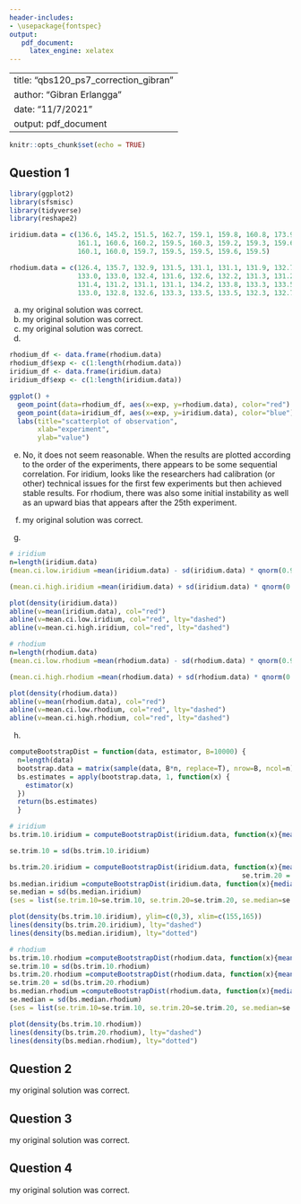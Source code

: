 ```yaml
---
header-includes:
- \usepackage{fontspec}
output:
   pdf_document:
     latex_engine: xelatex
---
```


---
title: "qbs120_ps7_correction_gibran"
author: "Gibran Erlangga"
date: "11/7/2021"
output: pdf_document
---

```r
knitr::opts_chunk$set(echo = TRUE)
```

## Question 1
``` r
library(ggplot2)
library(sfsmisc)
library(tidyverse)
library(reshape2)

iridium.data = c(136.6, 145.2, 151.5, 162.7, 159.1, 159.8, 160.8, 173.9, 160.1, 160.4, 
                 161.1, 160.6, 160.2, 159.5, 160.3, 159.2, 159.3, 159.6, 160.0, 160.2, 
                 160.1, 160.0, 159.7, 159.5, 159.5, 159.6, 159.5)

rhodium.data = c(126.4, 135.7, 132.9, 131.5, 131.1, 131.1, 131.9, 132.7, 133.3, 132.5, 
                 133.0, 133.0, 132.4, 131.6, 132.6, 132.2, 131.3, 131.2, 132.1, 131.1, 
                 131.4, 131.2, 131.1, 131.1, 134.2, 133.8, 133.3, 133.5, 133.4, 133.5, 
                 133.0, 132.8, 132.6, 133.3, 133.5, 133.5, 132.3, 132.7, 132.9, 134.1)
```
a. my original solution was correct.
b. my original solution was correct.
c. my original solution was correct.
d. 
``` r
rhodium_df <- data.frame(rhodium.data)
rhodium_df$exp <- c(1:length(rhodium.data))
iridium_df <- data.frame(iridium.data)
iridium_df$exp <- c(1:length(iridium.data))

ggplot() +
  geom_point(data=rhodium_df, aes(x=exp, y=rhodium.data), color="red") +
  geom_point(data=iridium_df, aes(x=exp, y=iridium.data), color="blue") +
  labs(title="scatterplot of observation",
       xlab="experiment",
       ylab="value")
```
e. No, it does not seem reasonable. When the results are plotted according to the order of the experiments, there appears to be some sequential correlation. For iridium, looks like the researchers had calibration (or other) technical issues for the first few experiments but then achieved stable results. For rhodium, there was also some initial instability as well as an upward bias that appears after the 25th experiment.

f. my original solution was correct.
g.
``` r
# iridium
n=length(iridium.data)
(mean.ci.low.iridium =mean(iridium.data) - sd(iridium.data) * qnorm(0.95)/sqrt(n))

(mean.ci.high.iridium =mean(iridium.data) + sd(iridium.data) * qnorm(0.95)/sqrt(n))

plot(density(iridium.data))
abline(v=mean(iridium.data), col="red")
abline(v=mean.ci.low.iridium, col="red", lty="dashed")
abline(v=mean.ci.high.iridium, col="red", lty="dashed")

# rhodium
n=length(rhodium.data)
(mean.ci.low.rhodium =mean(rhodium.data) - sd(rhodium.data) * qnorm(0.95)/sqrt(n))

(mean.ci.high.rhodium =mean(rhodium.data) + sd(rhodium.data) * qnorm(0.95)/sqrt(n))

plot(density(rhodium.data))
abline(v=mean(rhodium.data), col="red")
abline(v=mean.ci.low.rhodium, col="red", lty="dashed")
abline(v=mean.ci.high.rhodium, col="red", lty="dashed")
```
h. 
``` r
computeBootstrapDist = function(data, estimator, B=10000) {
  n=length(data)
  bootstrap.data = matrix(sample(data, B*n, replace=T), nrow=B, ncol=n)
  bs.estimates = apply(bootstrap.data, 1, function(x) {
    estimator(x)
  })
  return(bs.estimates)
  }

# iridium
bs.trim.10.iridium = computeBootstrapDist(iridium.data, function(x){mean(x, trim=0.1)})

se.trim.10 = sd(bs.trim.10.iridium)

bs.trim.20.iridium = computeBootstrapDist(iridium.data, function(x){mean(x, trim=0.2)})
                                                          se.trim.20 = sd(bs.trim.20.iridium)
bs.median.iridium =computeBootstrapDist(iridium.data, function(x){median(x)})
se.median = sd(bs.median.iridium)
(ses = list(se.trim.10=se.trim.10, se.trim.20=se.trim.20, se.median=se.median))

plot(density(bs.trim.10.iridium), ylim=c(0,3), xlim=c(155,165))
lines(density(bs.trim.20.iridium), lty="dashed")
lines(density(bs.median.iridium), lty="dotted")

# rhodium
bs.trim.10.rhodium =computeBootstrapDist(rhodium.data, function(x){mean(x, trim=0.1)})
se.trim.10 = sd(bs.trim.10.rhodium)
bs.trim.20.rhodium =computeBootstrapDist(rhodium.data, function(x){mean(x, trim=0.2)})
se.trim.20 = sd(bs.trim.20.rhodium)
bs.median.rhodium =computeBootstrapDist(rhodium.data, function(x){median(x)})
se.median = sd(bs.median.rhodium)
(ses = list(se.trim.10=se.trim.10, se.trim.20=se.trim.20, se.median=se.median))

plot(density(bs.trim.10.rhodium))
lines(density(bs.trim.20.rhodium), lty="dashed")
lines(density(bs.median.rhodium), lty="dotted")
```

## Question 2  
my original solution was correct.  

## Question 3  
my original solution was correct.  

## Question 4  
my original solution was correct.